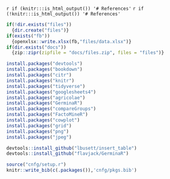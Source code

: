 \newpage 

`r if (knitr:::is_html_output()) '# References'`
`r if (!knitr:::is_html_output()) '# References'`

```r
if(!dir.exists("files"))
  {dir.create("files")}
if(exists("fb"))
  {openxlsx::write.xlsx(fb,"files/data.xlsx")}
if(dir.exists("docs"))
  {zip::zipr(zipfile = "docs/files.zip", files = "files")}
```

```r

install.packages("devtools")
install.packages("bookdown")
install.packages("citr")
install.packages("knitr")
install.packages("tidyverse")
install.packages("googlesheets4")
install.packages("agricolae")
install.packages("GerminaR")
install.packages("compareGroups")
install.packages("FactoMineR")
install.packages("cowplot")
install.packages("grid")
install.packages("png")
install.packages("jpeg")

devtools::install_github("lbusett/insert_table")
devtools::install_github("flavjack/GerminaR")

source("cnfg/setup.r")
knitr::write_bib(c(.packages()),'cnfg/pkgs.bib')

```

